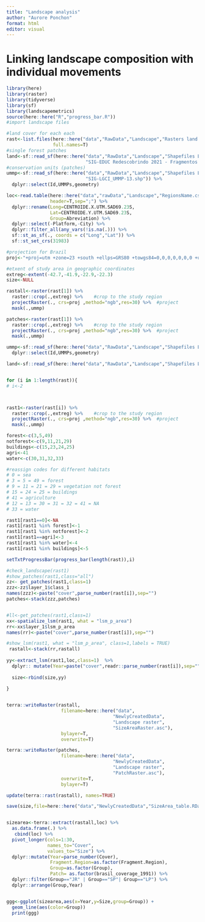 ```yaml
---
title: "Landscape analysis"
author: "Aurore Ponchon"
format: html
editor: visual
---
```


# Linking landscape composition with individual movements

```r

library(here)
library(raster)
library(tidyverse)
library(sf)
library(landscapemetrics)
source(here::here("R","progress_bar.R"))
#import landscape files

#land cover for each each
rast<-list.files(here::here("data","RawData","Landscape","Rasters land cover"),
                 full.names=T)
#single forest patches
land<-sf::read_sf(here::here("data","RawData","Landscape","Shapefiles Landscape AMLD", 
                             "SIG-EDUC Redescobrindo 2021 - Fragmentos de Vegetação.shp"))
#conservation units (patches)
ummp<-sf::read_sf(here::here("data","RawData","Landscape","Shapefiles Landscape AMLD",
                             "SIG-LGCI_UMMP-13.shp")) %>% 
  dplyr::select(Id,UMMPs,geometry)

loc<-read.table(here::here("data","rawData","Landscape","RegionsName.csv"),
                header=T,sep=";") %>% 
  dplyr::rename(Long=CENTROIDE.X.UTM.SAD69.23S,
                Lat=CENTROIDE.Y.UTM.SAD69.23S,
                Group=Abreviation) %>% 
  dplyr::select(-Platform,-City) %>% 
  dplyr::filter_all(any_vars(!is.na(.))) %>% 
  sf::st_as_sf(., coords = c("Long","Lat")) %>% 
  sf::st_set_crs(31983)

#projection for Brazil
proj<-"+proj=utm +zone=23 +south +ellps=GRS80 +towgs84=0,0,0,0,0,0,0 +units=m +no_defs +type=crs"

#etxent of study area in geographic coordinates
extreg<-extent(-42.7,-41.9,-22.9,-22.3)
size<-NULL

rastall<-raster(rast[1]) %>% 
  raster::crop(.,extreg) %>%    #crop to the study region
  projectRaster(., crs=proj ,method="ngb",res=30) %>%  #project 
  mask(.,ummp)

patches<-raster(rast[1]) %>% 
  raster::crop(.,extreg) %>%    #crop to the study region
  projectRaster(., crs=proj ,method="ngb",res=30) %>%  #project 
  mask(.,ummp)

ummp<-sf::read_sf(here::here("data","RawData","Landscape","Shapefiles Landscape AMLD", "SIG-LGCI_UMMP-13.shp")) %>% 
  dplyr::select(Id,UMMPs,geometry)

land<-sf::read_sf(here::here("data","RawData","Landscape","Shapefiles Landscape AMLD", "SIG-EDUC Redescobrindo 2021 - Fragmentos de Vegetação.shp")) 


for (i in 1:length(rast)){
# i<-2



rast1<-raster(rast[i]) %>% 
  raster::crop(.,extreg) %>%    #crop to the study region
  projectRaster(., crs=proj ,method="ngb",res=30) %>%  #project 
  mask(.,ummp)

forest<-c(3,5,49)
notforest<-c(9,11,21,29)
buildings<-c(15,23,24,25)
agri<-41
water<-c(30,31,32,33)

#reassign codes for different habitats
# 0 = sea
# 3 = 5 = 49 = forest
# 9 = 11 = 21 = 29 = vegetation not forest
# 15 = 24 = 25 = buildings
# 41 = agriculture 
# 12 = 13 = 30 = 31 = 32 = 41 = NA
# 33 = water

rast1[rast1==0]<-NA
rast1[rast1 %in% forest]<-1
rast1[rast1 %in% notforest]<-2
rast1[rast1==agri]<-3
rast1[rast1 %in% water]<-4
rast1[rast1 %in% buildings]<-5

setTxtProgressBar(progress_bar(length(rast)),i)  

#check_landscape(rast1)
#show_patches(rast1,class="all")
zz<- get_patches(rast1,class=1)
zzz<-zz$layer_1$class_1
names(zzz)<-paste("cover",parse_number(rast[i]),sep="")
patches<-stack(zzz,patches)


#ll<-get_patches(rast1,class=1)
xx<-spatialize_lsm(rast1, what = "lsm_p_area")
rr<-xx$layer_1$lsm_p_area
names(rr)<-paste("cover",parse_number(rast[i]),sep="")

#show_lsm(rast1, what = "lsm_p_area", class=1,labels = TRUE)
 rastall<-stack(rr,rastall)
 
yy<-extract_lsm(rast1,loc,class=1)  %>% 
  dplyr:: mutate(Year=paste("cover",readr::parse_number(rast[i]),sep=""))
 
  size<-rbind(size,yy)
 
}


terra::writeRaster(rastall,
                    filename=here::here("data",
                                       "NewlyCreatedData",
                                       "Landscape raster",
                                       "SizeAreaRaster.asc"),
                    bylayer=T,
                    overwrite=T)

terra::writeRaster(patches,
                    filename=here::here("data",
                                       "NewlyCreatedData",
                                       "Landscape raster",
                                       "PatchRaster.asc"),
                    overwrite=T,
                    bylayer=T)

update(terra::rast(rastall), names=TRUE)

save(size,file=here::here("data","NewlyCreatedData","SizeArea_table.RData"))


sizearea<-terra::extract(rastall,loc) %>% 
  as.data.frame(.) %>% 
   cbind(loc) %>% 
  pivot_longer(cols=1:30,
               names_to="Cover",
               values_to="Size") %>% 
  dplyr::mutate(Year=parse_number(Cover),
                Fragment.Region=as.factor(Fragment.Region),
                Group=as.factor(Group),
                Patch= as.factor(brasil_coverage_1991)) %>% 
  dplyr::filter(Group=="JR" | Group=="SP"| Group=="LP") %>% 
  dplyr::arrange(Group,Year)


ggg<-ggplot(sizearea,aes(x=Year,y=Size,group=Group)) +
  geom_line(aes(color=Group))
  print(ggg)
```
